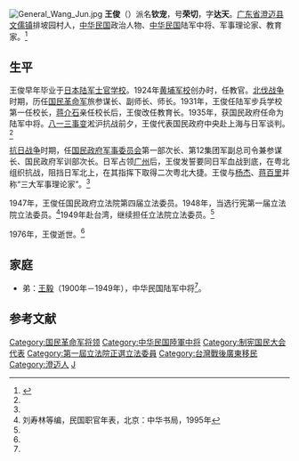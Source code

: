 [[File:General_Wang_Jun.jpg|thumb]]
'''王俊'''（{{bd|1894年||1976年|}}）派名'''钦宠'''，号'''荣切'''，字'''达天'''。[[广东省|广东省]][[澄迈县|澄迈县]][[文儒镇|文儒镇]]排坡园村人，[[中华民国|中华民国]]政治人物、[[中华民国|中华民国]]陆军中将、军事理论家、教育家。<ref name=cm>{{Cite web |url=http://chengmai.hinews.cn/system/2010/05/27/010878336.shtml |title=抗日名将王俊、王毅俩兄弟，澄迈新闻网，2010-05-27 |access-date=2013-07-02 |archive-url=https://web.archive.org/web/20130420193847/http://chengmai.hinews.cn/system/2010/05/27/010878336.shtml |archive-date=2013-04-20 |dead-url=yes }}</ref>

==生平==
王俊早年毕业于[[日本陆军士官学校|日本陆军士官学校]]。1924年[[黄埔军校|黄埔军校]]创办时，任教官。[[北伐战争|北伐战争]]时期，历任[[国民革命军|国民革命军]]旅参谋长、副师长、师长。1931年，王俊任陆军步兵学校第一任校长，[[蒋介石|蒋介石]]亲任校长后，王俊改任教育长。1935年，获国民政府任命为陆军中将。[[八一三事变|八一三事变]]淞沪抗战前夕，王俊代表国民政府中央赴上海与日军谈判。<ref name=cm/>

[[抗日战争|抗日战争]]时期，任[[国民政府军事委员会|国民政府军事委员会]]第一部次长、第12集团军副总司令兼参谋长、国民政府军训部次长。日军占领[[广州|广州]]后，王俊发誓要同日军血战到底，在粤北组织抗战，阻挡日军北上，在其指挥下取得二次粤北大捷。王俊与[[楊杰_(大理)|杨杰]]、[[蒋百里|蒋百里]]并称“三大军事理论家”。<ref name=cm/>

1947年，王俊任国民政府立法院第四届立法委员。1948年，当选行宪第一届立法院立法委员。<ref>刘寿林等编，民国职官年表，北京：中华书局，1995年</ref>1949年赴台湾，继续担任立法院立法委员。<ref name=cm/>

1976年，王俊逝世。<ref name=cm/>

==家庭==
*弟：[[王毅_(澄邁)|王毅]]（1900年－1949年），中华民国陆军中将<ref name=cm/>。

==参考文献==
{{reflist}}

{{第4屆中華民國訓政時期立法委員名單}}
{{DEFAULTSORT:Wang王}}
[[Category:国民革命军将领|Category:国民革命军将领]]
[[Category:中华民国陸軍中将|Category:中华民国陸軍中将]]
[[Category:制宪国民大会代表|Category:制宪国民大会代表]]
[[Category:第一屆立法院正選立法委員|Category:第一屆立法院正選立法委員]]
[[Category:台灣戰後廣東移民|Category:台灣戰後廣東移民]]
[[Category:澄迈人|Category:澄迈人]]
[[Category:王姓|J]]